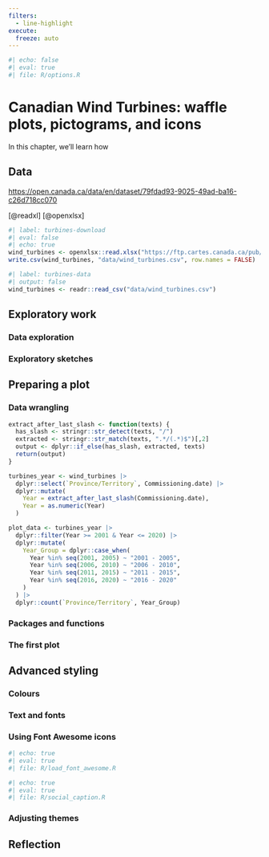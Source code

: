 ```yaml
---
filters:
  - line-highlight
execute: 
  freeze: auto
---
```


```r
#| echo: false
#| eval: true
#| file: R/options.R
```

# Canadian Wind Turbines: waffle plots, pictograms, and icons {#sec-chap4}

In this chapter, we'll learn how 

## Data

[https://open.canada.ca/data/en/dataset/79fdad93-9025-49ad-ba16-c26d718cc070](https://open.canada.ca/data/en/dataset/79fdad93-9025-49ad-ba16-c26d718cc070)

[@readxl] [@openxlsx]

```r
#| label: turbines-download
#| eval: false
#| echo: true
wind_turbines <- openxlsx::read.xlsx("https://ftp.cartes.canada.ca/pub/nrcan_rncan/Wind-energy_Energie-eolienne/wind_turbines_database/Wind_Turbine_Database_FGP.xlsx",sheet=1)
write.csv(wind_turbines, "data/wind_turbines.csv", row.names = FALSE)
```


```r
#| label: turbines-data
#| output: false
wind_turbines <- readr::read_csv("data/wind_turbines.csv")
```


## Exploratory work

### Data exploration

### Exploratory sketches

## Preparing a plot

### Data wrangling

```r
extract_after_last_slash <- function(texts) {
  has_slash <- stringr::str_detect(texts, "/")
  extracted <- stringr::str_match(texts, ".*/(.*)$")[,2]
  output <- dplyr::if_else(has_slash, extracted, texts)
  return(output)
}
```

```r
turbines_year <- wind_turbines |> 
  dplyr::select(`Province/Territory`, Commissioning.date) |> 
  dplyr::mutate(
    Year = extract_after_last_slash(Commissioning.date),
    Year = as.numeric(Year)
  )
```

```r
plot_data <- turbines_year |> 
  dplyr::filter(Year >= 2001 & Year <= 2020) |> 
  dplyr::mutate(
    Year_Group = dplyr::case_when(
      Year %in% seq(2001, 2005) ~ "2001 - 2005",
      Year %in% seq(2006, 2010) ~ "2006 - 2010",
      Year %in% seq(2011, 2015) ~ "2011 - 2015",
      Year %in% seq(2016, 2020) ~ "2016 - 2020"
    )
  ) |> 
  dplyr::count(`Province/Territory`, Year_Group)
```

### Packages and functions

### The first plot

## Advanced styling

### Colours

### Text and fonts

### Using Font Awesome icons

```r
#| echo: true
#| eval: true
#| file: R/load_font_awesome.R
```

```r
#| echo: true
#| eval: true
#| file: R/social_caption.R
```


### Adjusting themes

## Reflection
